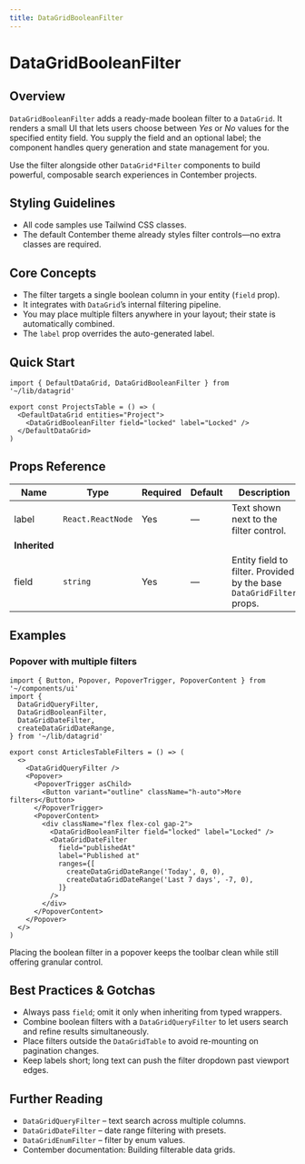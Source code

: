 ```yaml
---
title: DataGridBooleanFilter
---
```


<!-- Edited by human: false -->
<!-- Examples count: 12 -->
<!-- Source examples: 1 -->
<!-- Playground examples: 1 -->
<!-- External examples: 10 -->
<!-- Import examples: 6 -->

# DataGridBooleanFilter

## Overview
`DataGridBooleanFilter` adds a ready-made boolean filter to a `DataGrid`. It renders a small UI that lets users choose between *Yes* or *No* values for the specified entity field. You supply the field and an optional label; the component handles query generation and state management for you.

Use the filter alongside other `DataGrid*Filter` components to build powerful, composable search experiences in Contember projects.

## Styling Guidelines
* All code samples use Tailwind CSS classes.
* The default Contember theme already styles filter controls—no extra classes are required.

## Core Concepts
* The filter targets a single boolean column in your entity (`field` prop).
* It integrates with `DataGrid`’s internal filtering pipeline.
* You may place multiple filters anywhere in your layout; their state is automatically combined.
* The `label` prop overrides the auto-generated label.

## Quick Start
```tsx
import { DefaultDataGrid, DataGridBooleanFilter } from '~/lib/datagrid'

export const ProjectsTable = () => (
  <DefaultDataGrid entities="Project">
    <DataGridBooleanFilter field="locked" label="Locked" />
  </DefaultDataGrid>
)
```

## Props Reference
| Name | Type | Required | Default | Description |
|------|------|----------|---------|-------------|
| label | `React.ReactNode` | Yes | — | Text shown next to the filter control. |
| **Inherited** | | | | |
| field | `string` | Yes | — | Entity field to filter. Provided by the base `DataGridFilter` props. |

## Examples

### Popover with multiple filters
```tsx
import { Button, Popover, PopoverTrigger, PopoverContent } from '~/components/ui'
import {
  DataGridQueryFilter,
  DataGridBooleanFilter,
  DataGridDateFilter,
  createDataGridDateRange,
} from '~/lib/datagrid'

export const ArticlesTableFilters = () => (
  <>
    <DataGridQueryFilter />
    <Popover>
      <PopoverTrigger asChild>
        <Button variant="outline" className="h-auto">More filters</Button>
      </PopoverTrigger>
      <PopoverContent>
        <div className="flex flex-col gap-2">
          <DataGridBooleanFilter field="locked" label="Locked" />
          <DataGridDateFilter
            field="publishedAt"
            label="Published at"
            ranges={[
              createDataGridDateRange('Today', 0, 0),
              createDataGridDateRange('Last 7 days', -7, 0),
            ]}
          />
        </div>
      </PopoverContent>
    </Popover>
  </>
)
```
Placing the boolean filter in a popover keeps the toolbar clean while still offering granular control.

## Best Practices & Gotchas
* Always pass `field`; omit it only when inheriting from typed wrappers.
* Combine boolean filters with a `DataGridQueryFilter` to let users search and refine results simultaneously.
* Place filters outside the `DataGridTable` to avoid re-mounting on pagination changes.
* Keep labels short; long text can push the filter dropdown past viewport edges.

## Further Reading
* `DataGridQueryFilter` – text search across multiple columns.
* `DataGridDateFilter` – date range filtering with presets.
* `DataGridEnumFilter` – filter by enum values.
* Contember documentation: Building filterable data grids.

<!-- End of Generated Documentation -->
